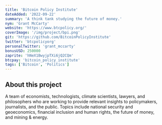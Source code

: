 ```yaml
---
title: 'Bitcoin Policy Institute'
dateAdded: '2022-09-22'
summary: 'A think tank studying the future of money.'
nym: 'Grant McCarty'
website: 'https://www.btcpolicy.org/'
coverImage: '/img/project/bpi.png'
git: 'https://github.com/BitcoinPolicyInstitute'
twitter: 'btcpolicyorg'
personalTwitter: 'grant_mccarty'
bonusUSD: 250000
zaprite: 'hNeX1BwyjpTXi6jQ2CQm'
btcpay: 'bitcoin_policy_institute'
tags: ['Bitcoin', 'Politics']
---
```


## About this project

A team of economists, technologists, climate scientists, lawyers, and philosophers who are working to provide relevant insights to policymakers, journalists, and the public. Topics include national security and geoeconomics, financial inclusion and human rights, the future of money, and mining & energy.
